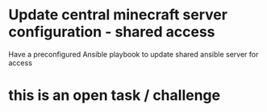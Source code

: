 # Update central minecraft server configuration - shared access

Have a preconfigured Ansible playbook to update shared ansible server for access

# this is an open task / challenge



